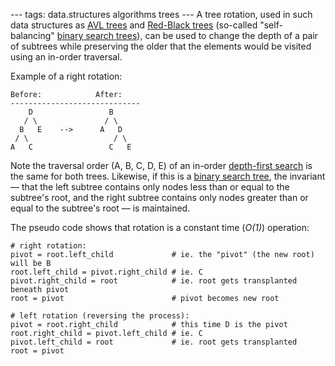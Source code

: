 ---
tags: data.structures algorithms trees
---
A tree rotation, used in such data structures as [[AVL trees]] and [[Red-Black trees]] (so-called "self-balancing" [[binary search trees]]), can be used to change the depth of a pair of subtrees while preserving the older that the elements would be visited using an in-order traversal.

Example of a right rotation:

<pre>Before:            After:
-----------------------------
    D                 B
   / \               / \
  B   E    -->      A   D
 / \                   / \
A   C                 C   E</pre>

Note the traversal order (A, B, C, D, E) of an in-order [[depth-first search]] is the same for both trees. Likewise, if this is a [[binary search tree]], the invariant &mdash; that the left subtree contains only nodes less than or equal to the subtree's root, and the right subtree contains only nodes greater than or equal to the subtree's root &mdash; is maintained.

The pseudo code shows that rotation is a constant time (''O(1)'') operation:

<pre># right rotation:
pivot = root.left_child             # ie. the "pivot" (the new root) will be B
root.left_child = pivot.right_child # ie. C
pivot.right_child = root            # ie. root gets transplanted beneath pivot
root = pivot                        # pivot becomes new root
  
# left rotation (reversing the process):
pivot = root.right_child            # this time D is the pivot
root.right_child = pivot.left_child # ie. C
pivot.left_child = root             # ie. root gets transplanted
root = pivot</pre>
